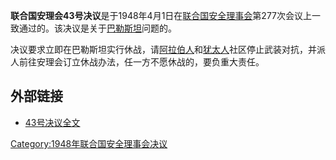 {{Infobox UN resolution
|number = 43
|organ = SC
|date = 4月1日
|year = 1948年
|meeting = 277
|code = S/714, I
|document = https://undocs.org/S/RES/43(1948)
|for = 11
|abstention = 0
|against = 0
|subject =巴勒斯坦问题
|result = 通过
|image = 
|caption = 
}}
'''联合国安理会43号决议'''是于1948年4月1日在[[联合国安全理事会|联合国安全理事会]]第277次会议上一致通过的。该决议是关于[[巴勒斯坦|巴勒斯坦]]问题的。

决议要求立即在巴勒斯坦实行休战，请[[阿拉伯人|阿拉伯人]]和[[犹太人|犹太人]]社区停止武装对抗，并派人前往安理会订立休战办法，任一方不愿休战的，要负重大责任。

== 外部链接 ==
*[http://daccessdds.un.org/doc/RESOLUTION/GEN/NR0/047/96/IMG/NR004796.pdf?OpenElement 43号决议全文]{{dead link|date=2018年4月 |bot=InternetArchiveBot |fix-attempted=yes }}
{{UN-stub}}
{{UNSCR 1948}}

[[Category:1948年联合国安全理事会决议|Category:1948年联合国安全理事会决议]]